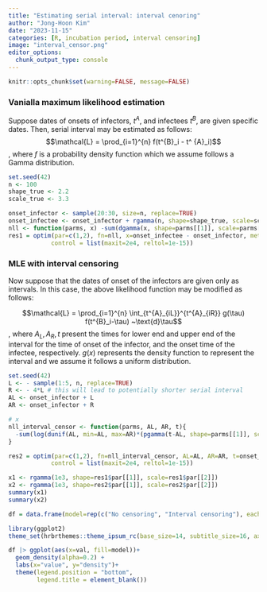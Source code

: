 ```yaml
---
title: "Estimating serial interval: interval cenoring"
author: "Jong-Hoon Kim"
date: "2023-11-15"
categories: [R, incubation period, interval censoring]
image: "interval_censor.png"
editor_options: 
  chunk_output_type: console
---
```


```r
knitr::opts_chunk$set(warning=FALSE, message=FALSE) 
```

### Vanialla maximum likelihood estimation

Suppose dates of onsets of infectors, $t^{A}$, and infectees $t^{B}$, are given specific dates.  Then, serial interval may be estimated as follows:  
$$\mathcal{L} = \prod_{i=1}^{n} f(t^{B}_i - t^
{A}_i)$$
, where $f$ is a probability density function which we assume follows a Gamma distribution.
```r
set.seed(42)
n <- 100
shape_true <- 2.2
scale_true <- 3.3

onset_infector <- sample(20:30, size=n, replace=TRUE)
onset_infectee <- onset_infector + rgamma(n, shape=shape_true, scale=scale_true)
nll <- function(parms, x) -sum(dgamma(x, shape=parms[[1]], scale=parms[[2]], log=TRUE))
res1 = optim(par=c(1,2), fn=nll, x=onset_infectee - onset_infector, method = "Nelder-Mead",
            control = list(maxit=2e4, reltol=1e-15))
```

### MLE with interval censoring

Now suppose that the dates of onset of the infectors are given only as intervals. In this case, the above likelihood function may be modified as follows:

$$\mathcal{L} = \prod_{i=1}^{n} \int_{t^{A}_{iL}}^{t^{A}_{iR}} g(\tau) f(t^{B}_i-\tau) ~\text{d}\tau$$
, where $A_L, A_R, t$ present the times for lower end and upper end of the interval for the time of onset of the infector, and the onset time of the infectee, respectively. $g(x)$ represents the density function to represent the interval and we assume it follows a uniform distribution. 
```r
set.seed(42)
L <- - sample(1:5, n, replace=TRUE)
R <- - 4*L # this will lead to potentially shorter serial interval
AL <- onset_infector + L
AR <- onset_infector + R

# x
nll_interval_censor <- function(parms, AL, AR, t){
  -sum(log(dunif(AL, min=AL, max=AR)*(pgamma(t-AL, shape=parms[[1]], scale=parms[[2]]) - pgamma(t-AR, shape=parms[[1]], scale=parms[[2]]))))
}

res2 = optim(par=c(1,2), fn=nll_interval_censor, AL=AL, AR=AR, t=onset_infectee, method = "Nelder-Mead",
            control = list(maxit=2e4, reltol=1e-15))

x1 <- rgamma(1e3, shape=res1$par[[1]], scale=res1$par[[2]])
x2 <- rgamma(1e3, shape=res2$par[[1]], scale=res2$par[[2]])
summary(x1)
summary(x2)

df = data.frame(model=rep(c("No censoring", "Interval censoring"), each=1e3), val=c(x1,x2))

library(ggplot2)
theme_set(hrbrthemes::theme_ipsum_rc(base_size=14, subtitle_size=16, axis_title_size=12))

df |> ggplot(aes(x=val, fill=model))+
  geom_density(alpha=0.2) +
  labs(x="value", y="density")+
  theme(legend.position = "bottom", 
        legend.title = element_blank()) 
```

